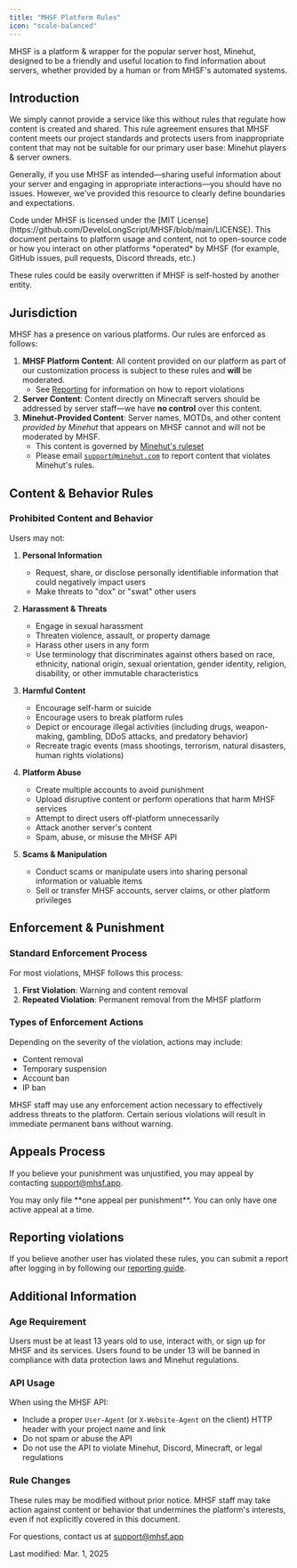 ```yaml
---
title: "MHSF Platform Rules"
icon: "scale-balanced"
---
```


MHSF is a platform & wrapper for the popular server host, Minehut, designed to be a friendly and useful location to find information
about servers, whether provided by a human or from MHSF's automated systems.

## Introduction

We simply cannot provide a service like this without rules that regulate how content is created and shared. This rule agreement ensures that MHSF content meets our project standards and protects users from inappropriate content that may not be suitable for our primary user base: Minehut players & server owners.

Generally, if you use MHSF as intended—sharing useful information about your server and engaging in appropriate interactions—you should have no issues. However, we've provided this resource to clearly define boundaries and expectations.

<Note>
  Code under MHSF is licensed under the [MIT
  License](https://github.com/DeveloLongScript/MHSF/blob/main/LICENSE). This document pertains to
  platform usage and content, not to open-source code or how you interact on
  other platforms *operated* by MHSF (for example, GitHub issues, pull requests,
  Discord threads, etc.)

These rules could be easily overwritten if MHSF is self-hosted by another entity.

</Note>

## Jurisdiction

MHSF has a presence on various platforms. Our rules are enforced as follows:

1. **MHSF Platform Content**: All content provided on our platform as part of our customization process is subject to these rules and **will** be moderated.
   - See [Reporting](#reporting) for information on how to report violations
2. **Server Content**: Content directly on Minecraft servers should be addressed by server staff—we have **no control** over this content.
3. **Minehut-Provided Content**: Server names, MOTDs, and other content _provided by Minehut_ that appears on MHSF cannot and will not be moderated by MHSF.
   - This content is governed by [Minehut's ruleset](https://support.minehut.com/hc/en-us/articles/27075816947731-Minehut-Rules)
   - Please email [`support@minehut.com`](mailto:support@minehut.com) to report content that violates Minehut's rules.

## Content & Behavior Rules

### Prohibited Content and Behavior

Users may not:

1. **Personal Information**

   - Request, share, or disclose personally identifiable information that could negatively impact users
   - Make threats to "dox" or "swat" other users

2. **Harassment & Threats**

   - Engage in sexual harassment
   - Threaten violence, assault, or property damage
   - Harass other users in any form
   - Use terminology that discriminates against others based on race, ethnicity, national origin, sexual orientation, gender identity, religion, disability, or other immutable characteristics

3. **Harmful Content**

   - Encourage self-harm or suicide
   - Encourage users to break platform rules
   - Depict or encourage illegal activities (including drugs, weapon-making, gambling, DDoS attacks, and predatory behavior)
   - Recreate tragic events (mass shootings, terrorism, natural disasters, human rights violations)

4. **Platform Abuse**

   - Create multiple accounts to avoid punishment
   - Upload disruptive content or perform operations that harm MHSF services
   - Attempt to direct users off-platform unnecessarily
   - Attack another server's content
   - Spam, abuse, or misuse the MHSF API

5. **Scams & Manipulation**
   - Conduct scams or manipulate users into sharing personal information or valuable items
   - Sell or transfer MHSF accounts, server claims, or other platform privileges

## Enforcement & Punishment

### Standard Enforcement Process

For most violations, MHSF follows this process:

1. **First Violation**: Warning and content removal
2. **Repeated Violation**: Permanent removal from the MHSF platform

### Types of Enforcement Actions

Depending on the severity of the violation, actions may include:

- Content removal
- Temporary suspension
- Account ban
- IP ban

<Warning>
  MHSF staff may use any enforcement action necessary to effectively address
  threats to the platform. Certain serious violations will result in immediate
  permanent bans without warning.
</Warning>

## Appeals Process

If you believe your punishment was unjustified, you may appeal by contacting [support@mhsf.app](mailto:support@mhsf.app).

<Warning>
  You may only file **one appeal per punishment**. You can only have one active
  appeal at a time.
</Warning>

## Reporting violations

If you believe another user has violated these rules, you can submit a report after logging in by following our [reporting guide](/docs/guides/reporting-server).

## Additional Information

### Age Requirement

Users must be at least 13 years old to use, interact with, or sign up for MHSF and its services. Users found to be under 13 will be banned in compliance with data protection laws and Minehut regulations.

### API Usage

When using the MHSF API:

- Include a proper `User-Agent` (or `X-Website-Agent` on the client) HTTP header with your project name and link
- Do not spam or abuse the API
- Do not use the API to violate Minehut, Discord, Minecraft, or legal regulations

### Rule Changes

These rules may be modified without prior notice. MHSF staff may take action against content or behavior that undermines the platform's interests, even if not explicitly covered in this document.

For questions, contact us at [support@mhsf.app](mailto:support@mhsf.app)

<Frame>Last modified: Mar. 1, 2025</Frame>
